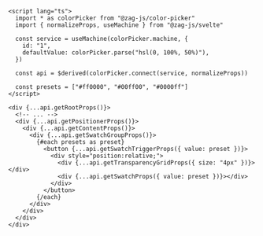 ```svelte {18-25}
<script lang="ts">
  import * as colorPicker from "@zag-js/color-picker"
  import { normalizeProps, useMachine } from "@zag-js/svelte"

  const service = useMachine(colorPicker.machine, {
    id: "1",
    defaultValue: colorPicker.parse("hsl(0, 100%, 50%)"),
  })

  const api = $derived(colorPicker.connect(service, normalizeProps))

  const presets = ["#ff0000", "#00ff00", "#0000ff"]
</script>

<div {...api.getRootProps()}>
  <!-- ... -->
  <div {...api.getPositionerProps()}>
    <div {...api.getContentProps()}>
      <div {...api.getSwatchGroupProps()}>
        {#each presets as preset}
          <button {...api.getSwatchTriggerProps({ value: preset })}>
            <div style="position:relative;">
              <div {...api.getTransparencyGridProps({ size: "4px" })}></div>
              <div {...api.getSwatchProps({ value: preset })}></div>
            </div>
          </button>
        {/each}
      </div>
    </div>
  </div>
</div>
```

